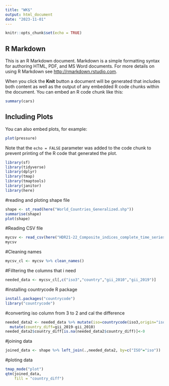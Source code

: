 ```yaml
---
title: "WK$"
output: html_document
date: "2023-11-01"
---
```


```r
knitr::opts_chunk$set(echo = TRUE)
```

## R Markdown

This is an R Markdown document. Markdown is a simple formatting syntax for authoring HTML, PDF, and MS Word documents. For more details on using R Markdown see <http://rmarkdown.rstudio.com>.

When you click the **Knit** button a document will be generated that includes both content as well as the output of any embedded R code chunks within the document. You can embed an R code chunk like this:

```r
summary(cars)
```

## Including Plots

You can also embed plots, for example:

```r
plot(pressure)
```

Note that the `echo = FALSE` parameter was added to the code chunk to prevent printing of the R code that generated the plot.
```r
library(sf)
library(tidyverse)
library(dplyr)
library(tmap)
library(tmaptools)
library(janitor)
library(here)
```
#reading and ploting shape file 
```r
shape <- st_read(here("World_Countries_Generalized.shp"))
summarise(shape)
plot(shape)
```
#Reading CSV file 
```r
mycsv <- read_csv(here("HDR21-22_Composite_indices_complete_time_series.csv"))
mycsv
```
#Cleaning names
```r
mycsv_cl <- mycsv %>% clean_names()
```
#Filltering the columns that i need 
```r
needed_data <- mycsv_cl[,c("iso3","country","gii_2010","gii_2019")]
```
#installing countrycode R package
```r
install.packages("countrycode")
library("countrycode")
```
#converting iso column from 3 to 2 and cal the difference
```r
needed_data2 <- needed_data %>% mutate(iso=countrycode(iso3,origin="iso3c",destination="iso2c")) %>% 
  mutate(country_diff=gii_2019-gii_2010)
needed_data2$country_diff[is.na(needed_data2$country_diff)]<-0
```
#joining data 
```r
joined_data <- shape %>% left_join(.,needed_data2, by=c("ISO"="iso"))
```
#ploting data
```r
tmap_mode("plot")
qtm(joined_data, 
    fill = "country_diff")
```

